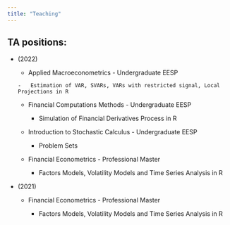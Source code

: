 ```yaml
---
title: "Teaching"
---
```


## TA positions:

-   \(2022\)

    -   Applied Macroeconometrics - Undergraduate EESP

    ```         
    -   Estimation of VAR, SVARs, VARs with restricted signal, Local Projections in R
    ```

    -   Financial Computations Methods - Undergraduate EESP

        -   Simulation of Financial Derivatives Process in R

    -   Introduction to Stochastic Calculus - Undergraduate EESP

        -   Problem Sets

    -   Financial Econometrics - Professional Master

        -   Factors Models, Volatility Models and Time Series Analysis in R

-   \(2021\)

    -   Financial Econometrics - Professional Master

        -   Factors Models, Volatility Models and Time Series Analysis in R
